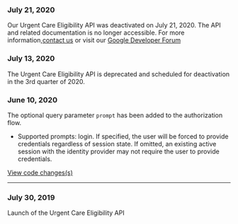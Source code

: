 ### July 21, 2020
Our Urgent Care Eligibility API was deactivated on July 21, 2020.
The API and related documentation is no longer accessible.
For more information,[contact us](https://developer.va.gov/support/contact-us)
or visit our [Google Developer Forum](https://groups.google.com/forum/m/#!forum/va-lighthouse)

### July 13, 2020
The Urgent Care Eligibility API is deprecated and scheduled for deactivation in the 3rd quarter of 2020.

### June 10, 2020
The optional query parameter `prompt` has been added to the authorization flow.
- Supported prompts: login. If specified, the user will be forced to provide credentials regardless of session state. If omitted, an existing active session with the identity provider may not require the user to provide credentials.

[View code changes(s)](https://github.com/department-of-veterans-affairs/vets-saml-proxy/pull/111)

---

### July 30, 2019

Launch of the Urgent Care Eligibility API
